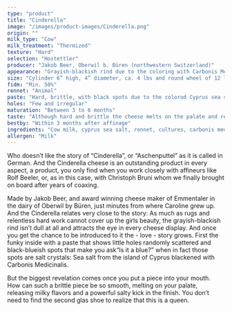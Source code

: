 ```yaml
---
type: "product"
title: "Cinderella"
image: "/images/product-images/Cinderella.png"
origin: ""
milk_type: "Cow"
milk_treatment: "Thermized"
texture: "Hard"
selection: "Hostettler"
producer: "Jakob Beer, Oberwil b. Büren (northwestern Switzerland)"
appearance: "Grayish-blackish rind due to the coloring with Carbonis Medicinalis"
size: "Cylinder 6” high, 4” diameter, ca. 4 lbs and round wheel of 12 lbs."
fidm: "Min. 50%"
rennet: "Animal"
paste: "Hard, brittle, with black spots due to the colorod Cyprus sea salt."
holes: "Few and irregular"
maturation: "Between 3 to 6 months"
taste: "Although hard and brittle the cheese melts on the palate and releases a fine salt kick with a long finish."
bestby: "Within 3 months after affinage"
ingredients: "Cow milk, cyprus sea salt, rennet, cultures, carbonis medicinalis"
allergen: "Milk"
---
```


Who doesn’t like the story of “Cinderella”, or “Aschenputtel” as it is called in German. And the Cinderella cheese is an outstanding product in every aspect, a product, you only find when you work closely with affineurs like Rolf Beeler, or, as in this case, with Christoph Bruni whom we finally brought on board after years of coaxing.

Made by Jakob Beer, and award winning cheese maker of Emmentaler in the dairy of Oberwil by Büren, just minutes from where Caroline grew up. And the Cinderella relates very close to the story: As much as rugs and relentless hard work cannot cover up the girls beauty, the grayish-blackish rind isn’t dull at all and attracts the eye in every cheese display. And once you get the chance to be introduced to it the - love - story grows. First the funky inside with a paste that shows little holes randomly scattered and black-blueish spots that make you ask“Is it a blue?” when in fact those spots are salt crystals: Sea salt from the island of Cyprus blackened with Carbonis Medicinalis.

But the biggest revelation comes once you put a piece into your mouth. How can such a brittle piece be so smooth, melting on your palate, releasing milky flavors and a powerful salty kick in the finish. You don’t need to find the second glas shoe to realize that this is a queen.
